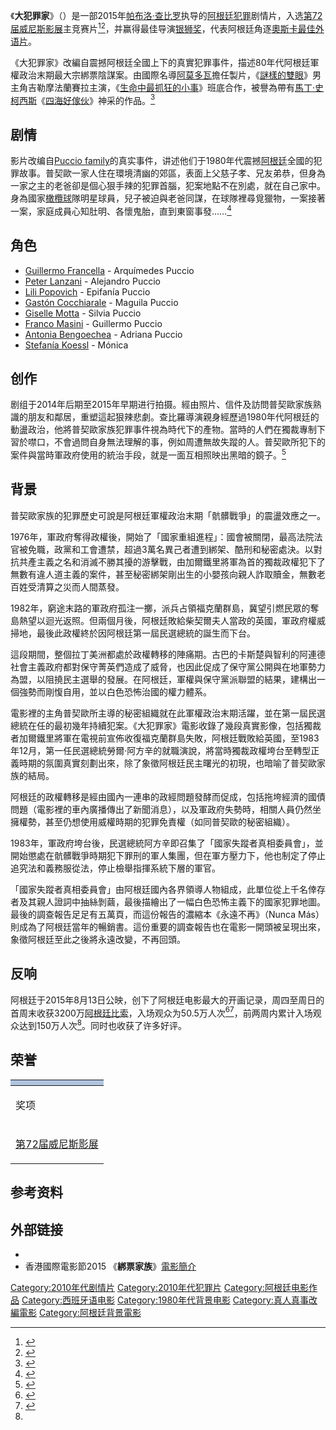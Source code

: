 {{noteTA
|T=zh-hant:大犯罪家; zh-hans:犯罪家族; zh-hk:綁票家族;
|1=zh-hant:大犯罪家; zh-hans:犯罪家族; zh-hk:綁票家族;
|2=zh-cn:马丁·斯科塞斯; zh-tw:馬丁·史柯西斯; zh-hk:馬田·史高西斯;
|3=zh-hans:好家伙;zh-hk:盗亦有道;zh-tw:四海好傢伙;
}}
{{Infobox film
| name = 綁票家族 The Clan
| image = The Clan (2015 film).jpg
| caption = 电影海报
| director = [[Pablo_Trapero|Pablo Trapero]]
| producer = [[Hugo_Sigman|Hugo Sigman]]<br>[[Pedro_Almodóvar|Pedro Almodóvar]]<br>[[Agustín_Almodóvar|Agustín Almodóvar]]<br>Esther García<br>Matías Mosteirín<br>Axel Kuschevatzky
| writer = Pablo Trapero
| starring = [[Guillermo_Francella|Guillermo Francella]]<br>[[Peter_Lanzani|Peter Lanzani]]<br>Lili Popovich                                                     
| music = Vicente D´Elía
| cinematography = Julián Apezteguia
| editing = Alejandro Carrillo Penovi<br>Pablo Trapero
| distributor =
| released = {{Film date|2015|8|13|阿根廷|2016|4|22|台灣|2016|3|26|香港(國際電影節)}}
| runtime = 106分钟
| country = 阿根廷
| language = 西班牙语
| budget =
| gross = 1370万美元<ref>{{cite web|url= http://deadline.com/2015/09/terminator-genisys-hitman-agent-47-straight-outta-compton-transporter-international-box-office-results-1201516578/|title= ‘Terminator’，‘Hitman’ Lead Sluggish Frame; ‘Compton’ Tops 5 Markets – International Box Office Update|author= Nancy Tartaglione|date= September 6, 2015|accessdate= September 6, 2015|work= Deadline|archive-date= 2015-09-09|archive-url= https://www.webcitation.org/6bQ57YPyS?url=http://deadline.com/2015/09/terminator-genisys-hitman-agent-47-straight-outta-compton-transporter-international-box-office-results-1201516578/|dead-url= no}}</ref>
| cn_name            = 
| hk_name            = 綁票家族
| tw_name            = 大犯罪家
}}
《'''大犯罪家'''》（{{lang-es|'''El Clan'''}}）是一部2015年[[帕布洛·查比罗|帕布洛·查比罗]]执导的[[阿根廷|阿根廷]][[犯罪|犯罪]]剧情片，入选[[第72届威尼斯影展|第72届威尼斯影展]]主竞赛片<ref name="InComp">{{cite web|url=http://deadline.com/2015/07/venice-film-festival-lineup-2015-full-list-1201486791/|title=Venice Film Festival: Lido Lineup Builds Awards Season Buzz – Full List|accessdate=29 July 2015|work=Deadline|archive-date=2017-08-08|archive-url=https://web.archive.org/web/20170808192428/http://deadline.com/2015/07/venice-film-festival-lineup-2015-full-list-1201486791/|dead-url=no}}</ref><ref name="Variety">{{cite web|url=http://variety.com/2015/film/news/venice-fest-reveals-robust-lineup-featuring-hollywood-stars-and-international-auteurs-1201551960/|title=Venice Fest Reveals Robust Lineup Featuring Hollywood Stars and International Auteurs|accessdate=29 July 2015|work=Variety|archive-date=2017-06-25|archive-url=https://web.archive.org/web/20170625075544/http://variety.com/2015/film/news/venice-fest-reveals-robust-lineup-featuring-hollywood-stars-and-international-auteurs-1201551960/|dead-url=no}}</ref>，并赢得最佳导演[[銀獅獎_(電影)|银狮奖]]，代表阿根廷角逐[[奧斯卡最佳外语片|奧斯卡最佳外语片]]。

《大犯罪家》改編自震撼阿根廷全國上下的真實犯罪事件，描述80年代阿根廷軍權政治末期最大宗綁票陰謀案。由國際名導[[阿莫多瓦|阿莫多瓦]]擔任製片，《[[謎樣的雙眼|謎樣的雙眼]]》男主角吉勒摩法蘭賽拉主演，《[[生命中最抓狂的小事|生命中最抓狂的小事]]》班底合作，被譽為帶有[[馬丁·史柯西斯|馬丁·史柯西斯]]《[[四海好傢伙|四海好傢伙]]》神采的作品。<ref name="winners">{{cite web|title=LIVE: The winners of the 72nd Venice Film Festival|url=http://cineuropa.org/nw.aspx?t=newsdetail&did=298479|accessdate=12 September 2015|archive-date=2017-10-07|archive-url=https://web.archive.org/web/20171007221238/http://cineuropa.org/nw.aspx?t=newsdetail&did=298479|dead-url=no}}</ref>

==剧情==
影片改编自[[Puccio_family|Puccio family]]的真实事件，讲述他们于1980年代震撼[[阿根廷|阿根廷]]全國的犯罪故事。普契歐一家人住在環境清幽的郊區，表面上父慈子孝、兄友弟恭，但身為一家之主的老爸卻是個心狠手辣的犯罪首腦，犯案地點不在別處，就在自己家中。身為國家[[橄欖球|橄欖球]]隊明星球員，兒子被迫與老爸同謀，在球隊裡尋覓獵物，一案接著一案，家庭成員心知肚明、各懷鬼胎，直到東窗事發……<ref name=BBC>{{cite web|url=http://www.bbc.com/news/world-latin-america-34106282|title=Puccio crime clan continues to intrigue Argentina|author=Irene Caselli|date=September 3, 2015|5=|accessdate=September 10, 2015|publisher=BBC News|archive-date=2020-11-08|archive-url=https://web.archive.org/web/20201108122526/https://www.bbc.com/news/world-latin-america-34106282|dead-url=no}}</ref>

==角色==
* [[Guillermo_Francella|Guillermo Francella]] - Arquímedes Puccio
* [[Peter_Lanzani|Peter Lanzani]] - Alejandro Puccio
* [[Lili_Popovich|Lili Popovich]] - Epifanía Puccio
* [[Gastón_Cocchiarale|Gastón Cocchiarale]] - Maguila Puccio
* [[Giselle_Motta|Giselle Motta]] - Silvia Puccio
* [[Franco_Masini|Franco Masini]] - Guillermo Puccio
* [[Antonia_Bengoechea|Antonia Bengoechea]] - Adriana Puccio
* [[Stefanía_Koessl|Stefanía Koessl]] - Mónica

==创作==
剧组于2014年后期至2015年早期进行拍摄。經由照片、信件及訪問普契歐家族熟識的朋友和鄰居，重塑這起狠辣悲劇。查比羅導演親身經歷過1980年代阿根廷的動盪政治，他將普契歐家族犯罪事件視為時代下的產物。當時的人們在獨裁專制下習於噤口，不會過問自身無法理解的事，例如周遭無故失蹤的人。普契歐所犯下的案件與當時軍政府使用的統治手段，就是一面互相照映出黑暗的鏡子。<ref name="writingfilmmaking">{{cite web|url=http://www.escribiendocine.com/entrevista/0010935-pablo-trapero-para-mi-era-un-desafio-hacer-verosimil-una-historia-que-parecia-inventada/|title=Pablo Trapero: "For me it was a challenge to make believable a story that seemed invented"|accessdate=3 August 2015|work=Writing Filmmaking|archive-date=2019-02-17|archive-url=https://web.archive.org/web/20190217030157/http://www.escribiendocine.com/entrevista/0010935-pablo-trapero-para-mi-era-un-desafio-hacer-verosimil-una-historia-que-parecia-inventada/|dead-url=yes}}</ref>

== 背景 ==
普契歐家族的犯罪歷史可說是阿根廷軍權政治末期「骯髒戰爭」的震盪效應之一。

1976年，軍政府奪得政權後，開始了「國家重組進程」：國會被關閉，最高法院法官被免職，政黨和工會遭禁，超過3萬名異己者遭到綁架、酷刑和秘密處決。以對抗共產主義之名和消滅不勝其擾的游擊戰，由加爾鐵里將軍為首的獨裁政權犯下了無數有違人道主義的案件，甚至秘密綁架剛出生的小嬰孩向親人詐取贖金，無數老百姓受清算之災而人間蒸發。

1982年，窮途末路的軍政府孤注一擲，派兵占領福克蘭群島，冀望引燃民眾的奪島熱望以迴光返照。但兩個月後，阿根廷敗給柴契爾夫人當政的英國，軍政府權威掃地，最後此政權終於因阿根廷第一屆民選總統的誕生而下台。

這段期間，整個拉丁美洲都處於政權轉移的陣痛期。古巴的卡斯楚與智利的阿連德社會主義政府都對保守菁英們造成了威脅，也因此促成了保守黨公開與在地軍勢力為盟，以阻撓民主選舉的發展。在阿根廷，軍權與保守黨派聯盟的結果，建構出一個強勢而剛愎自用，並以白色恐怖治國的權力體系。

電影裡的主角普契歐所主導的秘密組織就在此軍權政治末期活躍，並在第一屆民選總統在任的最初幾年持續犯案。《大犯罪家》電影收錄了幾段真實影像，包括獨裁者加爾鐵里將軍在電視前宣佈收復福克蘭群島失敗，阿根廷戰敗給英國，至1983年12月，第一任民選總統勞爾·阿方辛的就職演說，將當時獨裁政權垮台至轉型正義時期的氛圍真實刻劃出來，除了象徵阿根廷民主曙光的初現，也暗喻了普契歐家族的結局。

阿根廷的政權轉移是經由國內一連串的政經問題發酵而促成，包括拖垮經濟的國債問題（電影裡的車內廣播傳出了新聞消息），以及軍政府失勢時，相關人員仍然坐擁權勢，甚至仍想使用威權時期的犯罪免責權（如同普契歐的秘密組織）。

1983年，軍政府垮台後，民選總統阿方辛即召集了「國家失蹤者真相委員會」，並開始懲處在骯髒戰爭時期犯下罪刑的軍人集團，但在軍方壓力下，他也制定了停止追究法和義務服從法，停止檢舉指揮系統下層的軍官。

「國家失蹤者真相委員會」由阿根廷國內各界領導人物組成，此單位從上千名倖存者及其親人證詞中抽絲剝繭，最後描繪出了一幅白色恐怖主義下的國家犯罪地圖。最後的調查報告足足有五萬頁，而這份報告的濃縮本《永遠不再》（Nunca Más）則成為了阿根廷當年的暢銷書。這份重要的調查報告也在電影一開頭被呈現出來，象徵阿根廷至此之後將永遠改變，不再回頭。

==反响==
阿根廷于2015年8月13日公映，创下了阿根廷电影最大的开画记录，周四至周日的首周末收获3200万[[阿根廷比索|阿根廷比索]]，入场观众为50.5万人次<ref name="LaNacion">{{cite web|url=http://www.lanacion.com.ar/1819947-el-clan-un-record-para-el-cine-nacional/|title=El clan, un récord para el cine nacional|accessdate=25 August 2015|work=La Nacion|archive-date=2017-08-21|archive-url=https://web.archive.org/web/20170821130146/http://www.lanacion.com.ar/1819947-el-clan-un-record-para-el-cine-nacional|dead-url=no}}</ref><ref>{{cite web|url= http://personajes.lanacion.com.ar/1821827-el-clan-sigue-batiendo-records-supero-el-millon-de-espectadores-en-11-dias|title= El Clan sigue batiendo récords: superó el millón de espectadores en 11 días|trans_title= The Clan keeps breaking records: it surpassed the million of spectators in a single day|language= es|author= |date= August 24, 2015|publisher= La Nación|accessdate= August 25, 2015|archive-date= 2015-08-26|archive-url= https://web.archive.org/web/20150826182500/http://personajes.lanacion.com.ar/1821827-el-clan-sigue-batiendo-records-supero-el-millon-de-espectadores-en-11-dias|dead-url= no}}</ref>，前两周内累计入场观众达到150万人次<ref name=BBC/>。同时也收获了许多好评。

== 荣誉 ==
{| class="wikitable sortable" width="95%"
! colspan="5" style="background: LightSteelBlue;" | 
|- style="background:#ccc; text-align:center;"
! 奖项
! 类别
! 获提名者
! 结果
|-
|rowspan="3"|[[第72届威尼斯影展|第72届威尼斯影展]]
| [[金狮奖|金狮奖]]
| 犯罪家族
| {{nominated}}
|-
| Green Drop奖
|
| {{nominated}}
|-
| 最佳导演[[银狮奖|银狮奖]]
| 帕布洛·查比罗
| {{won}}
|}

==参考资料==
{{reflist}}

==外部链接==
* {{IMDb title|4411504|The Clan}}
* 香港國際電影節2015 《'''綁票家族'''》[https://www1.hkiff40.vizzhost.com/zh/film/40033/the-clan 電影簡介]{{Dead link|date=2020年6月 |bot=InternetArchiveBot |fix-attempted=yes }}

{{DEFAULTSORT:Clan}}
[[Category:2010年代剧情片|Category:2010年代剧情片]]
[[Category:2010年代犯罪片|Category:2010年代犯罪片]]
[[Category:阿根廷电影作品|Category:阿根廷电影作品]]
[[Category:西班牙语电影|Category:西班牙语电影]]
[[Category:1980年代背景电影|Category:1980年代背景电影]]
[[Category:真人真事改編電影|Category:真人真事改編電影]]
[[Category:阿根廷背景電影|Category:阿根廷背景電影]]